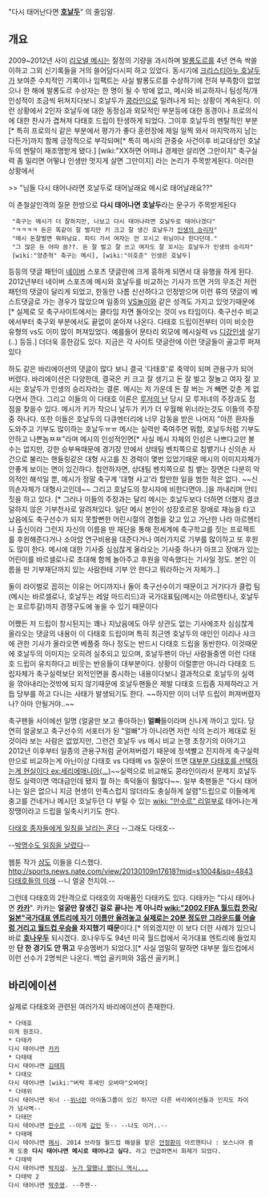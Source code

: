 "다시 태어난다면 '''[[호날두]]'''" 의 줄임말.

== 개요 ==
2009~2012년 사이 [[리오넬 메시]]는 절정의 기량을 과시하며 [[발롱도르]]를 4년 연속 싹쓸이하고 그외 신기록들을 거의 쓸어담다시피 하고 있었다. 동시기에 [[크리스티아누 호날두]]가 보여준 수치적인 기록이나 임팩트는 사실 발롱도르를 수상하기에 전혀 부족함이 없었으나 한 해에 발롱도르 수상자는 한 명이 될 수 밖에 없고, 메시와 비교하자니 팀성적/개인성적이 조금씩 뒤쳐지다보니 호날두가 [[콩라인]]으로 밀려나게 되는 상황이 계속된다. 이런 상황에서 2인자 호날두에 대한 동정심과 외모적인 부분등에 대한 동경이나 프로의식에 대한 찬사가 겹쳐져 다태호 드립이 탄생하게 되었다. 그이후 호날두의 멘탈적인 부분[* 특히 프로의식 같은 부분에서 평가가 좋다 훈련장에 제일 일찍 와서 마지막까지 남는다든가]까지 함께 긍정적으로 부각되며[* 특히 메시의 관중슛 사건이후 비교대상인 호날두의 멘탈이 재조명받게 됐다.] [wiki:"XX하면 어떠냐 경제만 살리면 그만이지" 축구실력 좀 밀리면 어떻냐 인생만 멋지게 살면 그만이지] 라는 논리가 주목받게된다. 이러한 상황에서 

>> "님들 다시 태어나라면 호날두로 태어날래요 메시로 태어날래요??"

이 촌철살인격의 질문 한방으로 '''다시 태어나면 호날두'''라는 문구가 주목받게된다 

  "축구는 메시가 더 잘하지만, 나보고 다시 태어나라면 호날두로 태어나겠다"
  "ㅋㅋㅋㅋ 돈은 똑같이 잘 벌지만 키 크고 잘 생긴 호날두가 [[인생의 승리자]]"
  "메시 돈잘벌면 뭐하남요. 파티 가서 여자는 안 꼬시고 위닝이나 한다던데." 
  "그 많은 돈 어따 씀??. 돈 잘 벌고 잘 쓰고 여자도 잘 꼬시는 호날두가 인생의 승리자"
  [wiki:"양준혁" 축구는 메시], [wiki:"이호준" 인생은 호날두]

등등의 댓글 패턴이 [[네이버]] 스포츠 댓글란에 크게 흥하게 되면서 대 유행을 하게 된다. 2012년부터 네이버 스포츠에 메시와 호날두를 비교하는 기사가 뜨면 거의 무조건 저런 패턴의 댓글이 달리게 되었고, 한동안 나름 신선하다고 인정받으며 이런 류의 댓글이 베스트댓글로 가는 경우가 많았으며 일종의 [[VS놀이]]와 같은 성격도 가지고 있엇기때문에[* 실제로 모 축구사이트에서는 쿨타임 차면 돌아오는 것이 vs 타임이다. 축구선수 비교에서부터 축구외 부분에서도 끝없이 쏟아져 나온다. 다태호 드립이전부터 이미 비슷한 유형의 vs도 이미 많이 퍼져있었다. 예를들어 문타리 외모에 메시실력 vs [[디강]]인생 살기(..) 등등.] 더더욱 흥한감도 있다. 지금은 각 사이트 댓글란에 이런 댓글들이 골고루 퍼져있다
 
하도 같은 바리에이션의 댓글이 많다 보니 결국 '다태호'로 축약이 되며 관용구가 되어 버렸다. 바리에이션은 다양한데, 결국은 키 크고 잘 생기고 돈 잘 벌고 잘놀고 여자 잘 꼬시는 호날두가 인생의 승리자라는 결론. 메시는 저 가운데 돈 잘 버는 거 빼면 갖춘 게 없다면서 깐다. 그리고 이들의 이 다태호 이론은 [[루저의 난]] 당시 모 루저녀의 주장과도 접점을 찾을수 있다. 메시가 키가 작으니 날두가 키가 더 우월해 위너라는것도 이들의 주장중 하나다.  또한 이들은 호날두의 다큐멘터리에 너무 감동을 받은 나머지 "아픈 환자들 도와주고 기부도 많이하는 호날두ㅠㅠ 메시는 실력만 죽여주면 뭐함, 호날두처럼 기부도 안하고 나쁜놈ㅉㅉ"라며 메시의 인성적인면[* 사실 메시 자체의 인성은 나쁘다고만 볼수는 없지만, 강한 승부욕때문에 경기장 안에서 상태팀 벤치쪽으로 침뱉기나 신의손 사건으로 불리는 핸들링같은 대형 사고를 친 경력이 몇번 있었기때문 메시의 이미지자체가 안좋게 보이는 면이 있긴하다. 첨언하자면, 상대팀 벤치쪽으로 침 뱉는 장면은 다분히 악의적인 해석일 뿐, 메시가 정말 축구계 '대형 사고'라 할만한 일을 범한 적은 없다. ~~신의손자체가 대형사고인데~~ 그리고 호날도의 창시자에 비한다면야..]을 까내리며 안티짓을 하고 있다. [* 그러나 이들의 주장과는 달리 메시는 호날두보다 더하면 더했지 결코 덜하지 않은 기부천사로 알려져있다. 일단 메시 본인이 성장호르몬 장애로 재능을 타고났음에도 축구선수가 되지 못할뻔한 어린시절의 경험을 갖고 있고 가난한 나라 아르헨티나 출신이라 그런지 자신의 이름을 딴 재단을 통해 전세계에 축구학교를 짓는 프로젝트를 후원해준다거나 소아암 연구비용을 대준다거나 여러가지로 기부를 많이하고 또 후원도 많이 한다. 메시에 대한 기사중 심심찮게 올라오는 기사중 하나가 아프고 장애가 있는 어린이를 바르셀로나로 초대해 함께 놀아주고 후원을 약속했다는 기사일 정도. 본인 이름을 딴 기부재단까지 있는 사람한테 기부 안 한다고 뭐라하는거 자체가..]

둘이 라이벌로 꼽히는 이유는 어디까지나 둘이 축구선수이기 때문이고 거기다가 클럽 팀(메시는 바르셀로나, 호날두는 레알 마드리드)과 국가대표팀(메시는 아르헨티나, 호날두는 포르투갈)까지 경쟁구도에 놓을 수 있기 때문이다

어쨌든 저 드립이 창시된지는 꽤나 지났음에도 아무 상관도 없는 기사에조차 심심찮게 올라오는 댓글의 내용이 이 다태호 드립이며 특히 최근엔 호날두의 애인인 이리나 샤크에 관한 기사가 올라오면 베플중 하나 정도는 반드시 다태호 드립을 동반한다. 이것때문에 호날두의 이미지는 오히려 실추되고 있으며, 호날두팬이 아닌 사람들중엔 이런 다태호 드립이 유치하다고 비웃는 반응들이 대부분이다. 상황이 이럴뿐만 아니라 다태호 드립자체가 축구실력보단 외적인면을 중시하는 내용이다보니 결과적으로 호날두의 실력을 깎아내리는것밖에 되지 않기때문에 호날두팬들은 제발 다태호 드립좀 자제하라고 거듭 당부를 하고 다니는 사태가 발생되기도 한다. ~~하지만 이미 너무 드립이 퍼져버렸자나? 아마 안될거야..~~ 

축구팬들 사이에선 일명 (얼굴만 보고 좋아하는) '''얼빠'''들이라며 신나게 까이고 있다. 당연히 얼굴보고 축구선수의 서포터가 된 "얼빠"가 아니라면 저런 식의 논리가 제대로 된 것이라 보는 사람은 없었지만, 그런건 호날두 vs 메시 비교 논쟁 초창기의 이야기고 2012년 이후부터 일종의 관용구처럼 굳어져버렸기 때문에 정색빨고 진지하게 축구실력만으로 비교하는게 아닌이상 다태호 vs 다태메 vs 질문이 뜨면 [http://www.serieamania.com/xe/?mid=freeboard2&search_keyword=%EB%8B%A4%ED%83%9C%ED%98%B8&search_target=title&document_srl=19701489 대부분 다태호를 선택하는게 현실이다 ex:세리에매니아(...)]~~실력으로 비교해도 콩라인이라서 문제지 호날두정도 실력이면 역대급인데 됐지 뭘 하는 축덕들이 훨많다~~. 일부 축팬들은 "다시 태어나는 일은 없으니 지금 현생이 만족스럽지 않더라도 충실하게 살렴"드립으로 이들에게 충고를 건네거나 메시던 호날두던 다 부릴 수 있는 [[wiki: "만수르" 리얼부]]로 태어나는게 장땡이라고 드립을 일축시키기도 한다.

[http://ppomppu.co.kr/zboard/view.php?id=soccer&no=86080 다태호 종자들에게 일침을 날리는 혼다] --그래도 다태호--

--[http://cfile226.uf.daum.net/image/12704F47508BDA683ADA6D 박명수도 일침을 날렸다]--

웹툰 작가 [[샴]]도 이들을 디스했다. [[http://sports.news.nate.com/view/20130109n17618?mid=s1004&isq=4843 다태호들의 미래]] --니 얼굴 천지야.-- 

그런데 다태호의 2탄격으로 다태호의 자매품인 다태카도 있다. 다태카는 "다시 태어나면 '''[[카카]]'''". 카카는 '''얼굴만 잘생긴 걸로 끝나는 게 아니라 [[wiki:"2002 FIFA 월드컵 한국/일본"국가대표 엔트리에 자기 이름만 올려놓고 실제로는 20분 정도만 그라운드를 어슬렁 거리고 월드컵 우승]]을 차지했기 때문'''이다.[* 의외겠지만 이 보다 더한 사례가 있으니 바로 '''[[호나우두]]''' 되시겠다. 호나우두도 94년 미국 월드컵에서 국가대표 엔트리에 들었지만 '''단 한 경기도 안 뛰고''' 우승멤버가 되었다.][* 사실 엄밀히 말하면 대부분 월드컵에서 이런 선수가 2명씩은 나온다. 백업 골키퍼와 3옵션 골키퍼.]

== 바리에이션 ==
실제로 다태호와 관련된 여러가지 바리에이션이 존재한다.

 * 다태호
 이게 원조다.
 * 다태카
 다시 태어나면 [[카카]] 
 * 다태태
 다시 태어나면 [[김태희]]
 * 다태오
 다시 태어나면 [wiki:"버락 후세인 오바마"오바마]
 * 다태위
 다시 태어나면 위너 --[[위너]]란 아이돌그룹이 있긴 하지만 다른 바리에이션들과 인지도 차이가 넘사벽--
 * 다태만
 다시 태어나면 [[만수르]] --이게 [[갑]]인 듯-- --나도 이거..--
 * 다태메
 다시 태어나면 [[메시]]. 2014 브라질 월드컵 해설을 맡은 [[안정환]]이 아르헨티나 : 보스니아 중계 도중 '''다시 태어나면 메시로 태어나고 싶다.''' 라고 언급하면서 화제가 되었다.
 * 다태박
 다시 태어나면 [[박지성]]. [http://www.clien.net/cs2/bbs/board.php?bo_table=park&wr_id=31047427 누가 말했나 했더니 역시...]
 * 다태박 2
 다시 태어나면 [[박주영]]. --주멘--
